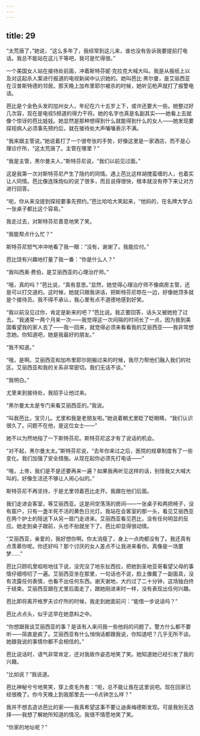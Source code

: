 ```yaml
---
---
---
```

title: 29
---




“太荒唐了，”她说，“这么多年了，我经常到这儿来，谁也没有告诉我要提前打电话。我总不能站在这儿干等吧，我可是忙得很。”

一个美国女人站在接待处前面，冲着斯特芬妮·克拉克大喊大叫。我是从报纸上以及对这起杀人案进行报道的电视新闻中认识她的。她叫芭比·黑尔曼，是艾丽西亚在汉普斯特德的邻居。那天晚上加布里耶尔被杀的时候，她听见枪声就打了报警电话。

芭比是个金色头发的加州女人，年纪在六十五岁上下，或许还要大一些。她整过好几次容，现在是电视5频道的得力干将。她的名字也真是名副其实——她看上去就像个惊讶的芭比娃娃。她显然是那种想得到什么就能得到什么的女人——她发现要探视病人必须事先预约后，就在接待处大声嚷嚷表示不满。

“我来跟主管说。”她说着打了一个很夸张的手势，好像这里是一家酒店，而不是心理诊疗所，“这太荒唐了。主管在哪里？”

“我是主管，黑尔曼夫人，”斯特芬尼说，“我们以前见过面。”

这是我第一次对斯特芬尼产生了隐约的同情。遇上芭比这样胡搅蛮缠的人，也着实让人同情。芭比像连珠炮似的说了很多，而且说得很快，根本就没有停下来让对方进行回答。

“呃，你从来没提到探视要事先预约。”芭比哈哈大笑起来，“他妈的，在名牌大学占一张桌子都比这个容易。”

我走过去，对斯特芬尼善意地笑了笑。

“我能帮点什么忙？”

斯特芬尼怒气冲冲地看了我一眼：“没有，谢谢了。我能应付。”

芭比饶有兴趣地打量了我一番：“你是什么人？”

“我叫西奥·费伯，是艾丽西亚的心理治疗师。”

“哦，真的吗？”芭比说，“真有意思。”显然，她觉得心理治疗师不像病房主管，还是可以打交道的。这时候，她就只跟我讲话，把斯特芬尼晾在一边，好像她顶多就是个接待员。我不得不承认，我心里有点不道德地感到好笑。

“我以前没见过你，肯定是新来的吧？”芭比说。我正要回答，话头又被她抢了过去。“我通常一两个月来一次——我觉得这一次间隔的时间长了一点，因为我到美国看望我的家人去了——我一回来，就觉得必须来看看我的艾丽西亚——我非常想念她。你知道吧，她是我最好的朋友。”

“我不知道。”

“哦，是啊。艾丽西亚和加布里耶尔刚搬过来的时候，我尽力帮他们融入我们的社区。艾丽西亚和我的关系非常密切。我们无话不谈。”

“我明白。”

尤里来到接待处，我招手让他过来。

“黑尔曼太太是专门来看艾丽西亚的。”我说。

“叫我芭比，宝贝儿。尤里和我是老朋友啦。”她说着朝尤里眨了眨眼睛，“我们认识很久了。问题不在他，是这位女士——”

她不以为然地指了一下斯特芬尼。斯特芬尼这才有了说话的机会。

“对不起，黑尔曼太太。”斯特芬尼说，“去年你来过之后，医院的规章制度有了一些变化。我们加强了安全措施。从现在起你必须先打电话——”

“哦，上帝，我们是不是还要再来一遍？如果我再听见这样的话，别怪我又大喊大叫的。好像生活还不够让人闹心似的。”

斯特芬尼不再坚持，于是尤里领着芭比走开。我跟在他们后面。

我们走进会客室，等艾丽西亚。这是间空荡荡的房间——一张桌子和两把椅子，没有窗户，只有一盏半死不活的黄色日光灯。我站在会客室的那一头，看见艾丽西亚在两个护士的陪送下从另一扇门走进来。艾丽西亚看见芭比，没有任何明显的反应。她走到桌子跟前，头也不抬就坐下了。芭比却显得很动情。

“艾丽西亚，亲爱的，我好想你啊。你太消瘦了，身上一点肉都没有了。我还真有点羡慕你呢。你还好吗？那个讨厌的女人差点不让我进来看你。真像是一场噩梦……”

芭比只顾叽里呱啦地往下说，没完没了地东扯西拉，把她到圣地亚哥看望父母的事情仔细唠叨了一遍。艾丽西亚坐在那里，一句话也不说，脸上像戴了一副面具，没有流露任何表情，也看不出任何东西。谢天谢地，大约过了二十分钟，这场独白终于结束。艾丽西亚跟在尤里后面走了，跟她刚进来时一样，没有表现出任何兴趣。

芭比即将离开格罗夫诊疗所的时候，我走到她面前问：“能借一步说话吗？”

芭比点点头，似乎这早在她意料之中。

“你想跟我谈艾丽西亚的事？是该有人来问我一些他妈的问题了。警方什么都不要听——简直是疯了。艾丽西亚有什么悄悄话都跟我说，你知道吧？几乎无所不谈。她跟我说的事情你都不会相信的。”

芭比说话时，语气非常肯定，还对我故作姿态地笑了笑。她知道她已经引发了我的兴趣。

“比如说？”我说道。

芭比神秘兮兮地笑笑，穿上皮毛外套：“呃，总不能让我在这里说吧。现在回家已经很晚了。你今天晚上到我那里去——6点钟怎么样？”

我并不想去造访芭比的家——我真希望这事不要让迪奥梅德斯发现。可是我别无选择——我想了解她所知道的情况。我很不情愿地笑了笑。

“你家的地址呢？”